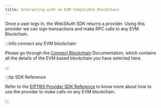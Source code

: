 ```yaml
---
title: Interacting with an EVM Compatible Blockchain
---
```


Once a user logs in, the Web3Auth SDK returns a provider. Using this provider we can sign transactions and make RPC calls to any EVM Blockchain.

:::info connect any EVM blockchain

Please go through the [Connect Blockchain](/connect-blockchain/ethereum/web) Documentation, which contains all the details of the EVM based blockchain
you have selected here.

:::

:::tip SDK Reference

Refer to the [EIP1193 Provider SDK Reference](https://docs.web3auth.io/sdk/pnp/web/providers/evm) to know more about how to use the provider to make
calls on any EVM blockchain.

:::
